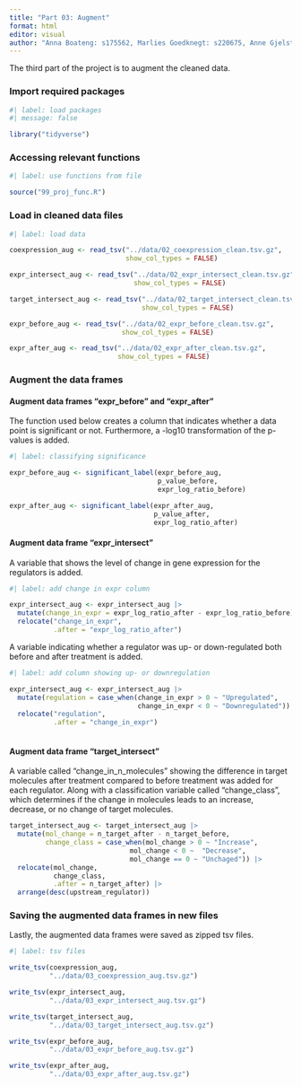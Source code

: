 ```yaml
---
title: "Part 03: Augment"
format: html
editor: visual
author: "Anna Boateng: s175562, Marlies Goedknegt: s220675, Anne Gjelstrup: s194530, Katja Jagd: s185395, Olivia Ronnenberg: s183359"
---
```


The third part of the project is to augment the cleaned data.

### Import required packages

```r
#| label: load packages
#| message: false

library("tidyverse")
```

### Accessing relevant functions

```r
#| label: use functions from file

source("99_proj_func.R")
```

### Load in cleaned data files

```r
#| label: load data

coexpression_aug <- read_tsv("../data/02_coexpression_clean.tsv.gz",
                             show_col_types = FALSE)

expr_intersect_aug <- read_tsv("../data/02_expr_intersect_clean.tsv.gz",
                               show_col_types = FALSE)

target_intersect_aug <- read_tsv("../data/02_target_intersect_clean.tsv.gz",
                                 show_col_types = FALSE)

expr_before_aug <- read_tsv("../data/02_expr_before_clean.tsv.gz",
                            show_col_types = FALSE)

expr_after_aug <- read_tsv("../data/02_expr_after_clean.tsv.gz",
                           show_col_types = FALSE)

```

### Augment the data frames

#### Augment data frames "expr_before" and "expr_after"

The function used below creates a column that indicates whether a data point is significant or not. Furthermore, a -log10 transformation of the p-values is added.

```r
#| label: classifying significance

expr_before_aug <- significant_label(expr_before_aug,
                                     p_value_before,
                                     expr_log_ratio_before)

expr_after_aug <- significant_label(expr_after_aug,
                                    p_value_after,
                                    expr_log_ratio_after) 
```

#### Augment data frame "expr_intersect" 

A variable that shows the level of change in gene expression for the regulators is added.

```r
#| label: add change in expr column 

expr_intersect_aug <- expr_intersect_aug |>
  mutate(change_in_expr = expr_log_ratio_after - expr_log_ratio_before) |> 
  relocate("change_in_expr",
           .after = "expr_log_ratio_after")  

```

A variable indicating whether a regulator was up- or down-regulated both before and after treatment is added.

```r
#| label: add column showing up- or downregulation 

expr_intersect_aug <- expr_intersect_aug |>
  mutate(regulation = case_when(change_in_expr > 0 ~ "Upregulated",
                                change_in_expr < 0 ~ "Downregulated")) |> 
  relocate("regulation",
           .after = "change_in_expr") 
  
```

#### Augment data frame "target_intersect"

A variable called "change_in_n_molecules" showing the difference in target molecules after treatment compared to before treatment was added for each regulator. Along with a classification variable called "change_class", which determines if the change in molecules leads to an increase, decrease, or no change of target molecules.

```r
target_intersect_aug <- target_intersect_aug |> 
  mutate(mol_change = n_target_after - n_target_before,
         change_class = case_when(mol_change > 0 ~ "Increase",
                              mol_change < 0 ~  "Decrease",
                              mol_change == 0 ~ "Unchaged")) |> 
  relocate(mol_change, 
           change_class,
           .after = n_target_after) |> 
  arrange(desc(upstream_regulator)) 
```

### Saving the augmented data frames in new files

Lastly, the augmented data frames were saved as zipped tsv files.

```r
#| label: tsv files

write_tsv(coexpression_aug,
          "../data/03_coexpression_aug.tsv.gz")

write_tsv(expr_intersect_aug,
          "../data/03_expr_intersect_aug.tsv.gz")

write_tsv(target_intersect_aug,
          "../data/03_target_intersect_aug.tsv.gz")

write_tsv(expr_before_aug,
          "../data/03_expr_before_aug.tsv.gz")

write_tsv(expr_after_aug,
          "../data/03_expr_after_aug.tsv.gz")
```
